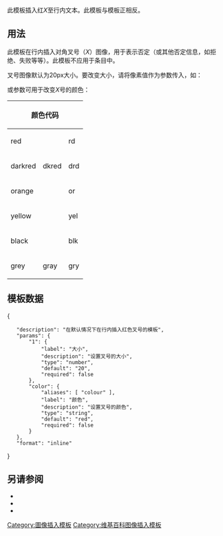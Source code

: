 {{Documentation subpage}}

此模板插入红''X''至行内文本。此模板与{{tlx|Tick}}模板正相反。

==用法==
此模板在行内插入对角叉号（''X''）图像，用于表示否定（或其他否定信息，如拒绝、失败等等）。此模板不应用于条目中。

叉号图像默认为20px大小。要改变大小，请将像素值作为参数传入，如：
: {{tnull|cross|'''30'''}}

{{para|color}}或{{para|colour}}参数可用于改变''X''号的颜色：

{| class="wikitable"
|-
! colspan=4 | 颜色代码 !! 效果 !! 注释
|-
|red      ||       || rd  || r    || [[File:X mark.svg|20px]] || 默认
|-
|darkred  || dkred || drd || dr   || [[File:Dark Red x.svg|20px]] ||
|-
|orange   ||       || or  || o    || [[File:Gradient orange x.svg|20px]] ||
|- 
|yellow   ||       || yel || y    || [[File:Dark yellow x.svg|20px]] || 
|-
|black    ||       || blk || k    || [[File:Black x.svg|20px]] ||
|-
|grey     || gray  || gry || gy || [[File:SemiTransBlack x.svg|20px]] || 实际上为半透明
|}

== 模板数据 ==
{{TemplateData header}}
<templatedata>
{
	"description": "在默认情况下在行内插入红色叉号的模板",
	"params": {
		"1": {
			"label": "大小",
			"description": "设置叉号的大小",
			"type": "number",
			"default": "20",
			"required": false
		},
		"color": {
			"aliases": [ "colour" ],
			"label": "颜色",
			"description": "设置叉号的颜色",
			"type": "string",
			"default": "red",
			"required": false
		}
	},
	"format": "inline"
}
</templatedata>

==另请参阅==
*{{tl|t}}
*{{tl|Hammer}}
*{{tl|Strikethrough}}
{{Check mark templates}}
{{Done/See also}}

<includeonly>
<!-- ADD CATEGORIES BELOW THIS LINE -->
[[Category:圖像插入模板]]
[[Category:维基百科图像插入模板]]
</includeonly>